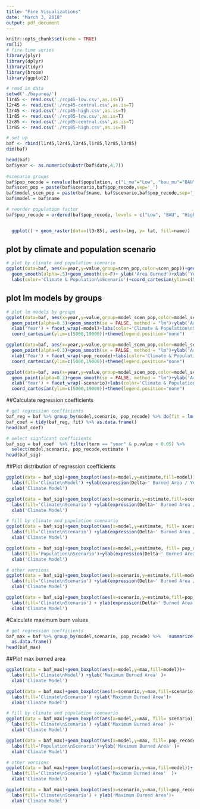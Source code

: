 ```yaml
---
title: "Fire Visualizations"
date: "March 3, 2018"
output: pdf_document
---
```


```r
knitr::opts_chunk$set(echo = TRUE)
rm(li)
# fire time series
library(plyr)
library(dplyr)
library(tidyr)
library(broom)
library(ggplot2)
```


 
```r
# read in data
setwd('./bayarea/')
l1r45 <- read.csv('./rcp45-low.csv',as.is=T)
l2r45 <- read.csv('./rcp45-central.csv',as.is=T)
l3r45 <- read.csv('./rcp45-high.csv',as.is=T)
l1r85 <- read.csv('./rcp85-low.csv',as.is=T)
l2r85 <- read.csv('./rcp85-central.csv',as.is=T)
l3r85 <- read.csv('./rcp85-high.csv',as.is=T)

# set up
baf <- rbind(l1r45,l2r45,l3r45,l1r85,l2r85,l3r85)
dim(baf)

head(baf)
baf$year <- as.numeric(substr(baf$date,4,7))
 
#scenario groups
baf$pop_recode = revalue(baf$population, c("L_mu"="Low", "bau_mu"="BAU",'H_mu'='High'))
baf$scen_pop = paste(baf$scenario,baf$pop_recode,sep='_')
baf$model_scen_pop = paste(baf$name, baf$scenario,baf$pop_recode,sep='_')
baf$model = baf$name

# reorder population factor
baf$pop_recode = ordered(baf$pop_recode, levels = c("Low", "BAU", "High"))



```

```r

    
  ggplot() + geom_raster(data=(l3r85), aes(x=lng, y= lat, fill=name)) 
```


\newpage
## plot by climate and population scenario
```r
# plot by climate and population scenario
ggplot(data=baf, aes(x=year,y=value,group=scen_pop,color=scen_pop))+geom_point(alpha=0.3)+
  geom_smooth(alpha=.5)+geom_smooth(se=F)+ ylab('Area Burned')+xlab('Year') + 
  labs(color='Climate & Population\nScenario')+coord_cartesian(ylim=c(5000,19000))  
```

\newpage
## plot lm models by groups
```r
# plot lm models by groups
ggplot(data=baf, aes(x=year,y=value,group=model_scen_pop,color=model_scen_pop))+
  geom_point(alpha=0.3)+geom_smooth(se = FALSE, method = "lm")+ylab('Area Burned')+
  xlab('Year') + facet_wrap(~model)+labs(color='Climate & Population\nScenario')+  
  coord_cartesian(ylim=c(5000,19000))+theme(legend.position="none")
```
\newpage
```r
ggplot(data=baf, aes(x=year,y=value,group=model_scen_pop,color=model_scen_pop))+
  geom_point(alpha=0.3)+geom_smooth(se = FALSE, method = "lm")+ylab('Area Burned')+
  xlab('Year') + facet_wrap(~pop_recode)+labs(color='Climate & Population\nScenario')+
  coord_cartesian(ylim=c(5000,19000))+theme(legend.position="none")
```
\newpage
```r
ggplot(data=baf, aes(x=year,y=value,group=model_scen_pop,color=model_scen_pop))+
  geom_point(alpha=0.3)+geom_smooth(se = FALSE, method = "lm")+ylab('Area Burned')+
  xlab('Year') + facet_wrap(~scenario)+labs(color='Climate & Population\nScenario')+
  coord_cartesian(ylim=c(5000,19000))+theme(legend.position="none")
```
\newpage

##Calculate regression coefficients
```r
# get regression coefficients
baf_reg = baf %>% group_by(model,scenario, pop_recode) %>% do(fit = lm(value~year, data = .))
baf_coef = tidy(baf_reg, fit) %>% as.data.frame()
head(baf_coef)

# select signficant coefficients
baf_sig = baf_coef  %>% filter(term == "year" & p.value < 0.05) %>% 
  select(model,scenario, pop_recode,estimate )
head(baf_sig)
```
 

##Plot distribution of regression coefficients
```r
ggplot(data = baf_sig)+geom_boxplot(aes(x=model,y=estimate,fill=model))+ 
  labs(fill='Climate\nModel') +ylab(expression(Delta~' Burned Area / Year') )+
  xlab('Climate Model')
```
\newpage
```r
ggplot(data = baf_sig)+geom_boxplot(aes(x=scenario,y=estimate,fill=scenario))+ 
  labs(fill='Climate\nScenario') +ylab(expression(Delta~' Burned Area / Year') )+
  xlab('Climate Model')
```
\newpage
```r
# fill by climate and population scenaario
ggplot(data = baf_sig)+geom_boxplot(aes(x=model,y=estimate, fill= scenario))+ 
  labs(fill='Climate\nScenario') +ylab(expression(Delta~' Burned Area / Year') )+
  xlab('Climate Model')
```
\newpage
```r
ggplot(data = baf_sig)+geom_boxplot(aes(x=model,y=estimate, fill= pop_recode)) + 
  labs(fill='Population\nScenario')+ylab(expression(Delta~' Burned Area / Year') )+
  xlab('Climate Model')
```
\newpage
```r
# other versions
ggplot(data = baf_sig)+geom_boxplot(aes(x=scenario,y=estimate,fill=model))+ 
  labs(fill='Climate\nScenario') +ylab(expression(Delta~' Burned Area / Year') )+
  xlab('Climate Model')
```
\newpage
```r
ggplot(data = baf_sig)+geom_boxplot(aes(x=scenario,y=estimate,fill=pop_recode))+ 
  labs(fill='Climate\nScenario') + ylab(expression(Delta~' Burned Area / Year') )+
  xlab('Climate Model')

```
 
\newpage

#Calculate maximum burn values
```r
# get regression coefficients
baf_max = baf %>% group_by(model,scenario, pop_recode) %>%   summarize(max = max(value, na.rm = T)) %>% 
  as.data.frame()
head(baf_max)
```


##Plot max burned area
```r
ggplot(data = baf_max)+geom_boxplot(aes(x=model,y=max,fill=model))+ 
  labs(fill='Climate\nModel') +ylab('Maximum Burned Area' )+
  xlab('Climate Model')
```
\newpage
```r
ggplot(data = baf_max)+geom_boxplot(aes(x=scenario,y=max,fill=scenario))+ 
  labs(fill='Climate\nScenario') +ylab('Maximum Burned Area')+
  xlab('Climate Model')
```
\newpage
```r
# fill by climate and population scenaario
ggplot(data = baf_max)+geom_boxplot(aes(x=model,y=max, fill= scenario))+ 
  labs(fill='Climate\nScenario') +ylab('Maximum Burned Area' )+
  xlab('Climate Model')
```
\newpage
```r
ggplot(data = baf_max)+geom_boxplot(aes(x=model,y=max, fill= pop_recode)) + 
  labs(fill='Population\nScenario')+ylab('Maximum Burned Area' )+
  xlab('Climate Model')
```
\newpage
```r
# other versions
ggplot(data = baf_max)+geom_boxplot(aes(x=scenario,y=max,fill=model))+ 
  labs(fill='Climate\nScenario') +ylab('Maximum Burned Area'  )+
  xlab('Climate Model')
```
\newpage
```r
ggplot(data = baf_max)+geom_boxplot(aes(x=scenario,y=max,fill=pop_recode))+ 
  labs(fill='Climate\nScenario') + ylab('Maximum Burned Area')+
  xlab('Climate Model')

```


